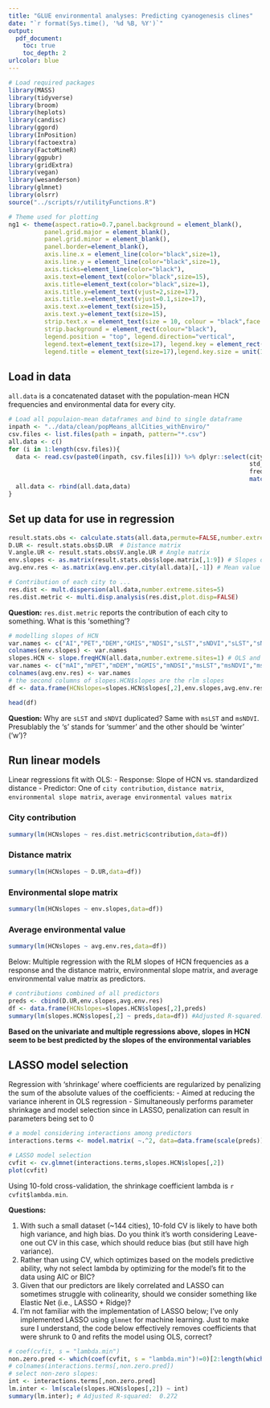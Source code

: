 ```yaml
---
title: "GLUE environmental analyses: Predicting cyanogenesis clines"
date: "`r format(Sys.time(), '%d %B, %Y')`"
output: 
  pdf_document:
    toc: true
    toc_depth: 2
urlcolor: blue
---
```


```r
# Load required packages
library(MASS)
library(tidyverse)
library(broom)
library(heplots)
library(candisc)
library(ggord)
library(InPosition)
library(factoextra)
library(FactoMineR)
library(ggpubr)
library(gridExtra)
library(vegan)
library(wesanderson)
library(glmnet)
library(olsrr)
source("../scripts/r/utilityFunctions.R")

# Theme used for plotting
ng1 <- theme(aspect.ratio=0.7,panel.background = element_blank(),
          panel.grid.major = element_blank(),
          panel.grid.minor = element_blank(),
          panel.border=element_blank(),
          axis.line.x = element_line(color="black",size=1),
          axis.line.y = element_line(color="black",size=1),
          axis.ticks=element_line(color="black"),
          axis.text=element_text(color="black",size=15),
          axis.title=element_text(color="black",size=1),
          axis.title.y=element_text(vjust=2,size=17),
          axis.title.x=element_text(vjust=0.1,size=17),
          axis.text.x=element_text(size=15),
          axis.text.y=element_text(size=15),
          strip.text.x = element_text(size = 10, colour = "black",face = "bold"),
          strip.background = element_rect(colour="black"),
          legend.position = "top", legend.direction="vertical",
          legend.text=element_text(size=17), legend.key = element_rect(fill = "white"),
          legend.title = element_text(size=17),legend.key.size = unit(1.0, "cm"))
```

## Load in data

`all.data` is a concatenated dataset with the population-mean HCN frequencies and environmental data for every city. 
  
```r
# Load all populaion-mean dataframes and bind to single dataframe
inpath <- "../data/clean/popMeans_allCities_withEnviro/"
csv.files <- list.files(path = inpath, pattern="*.csv")
all.data <- c()
for (i in 1:length(csv.files)){
  data <- read.csv(paste0(inpath, csv.files[i])) %>% dplyr::select(city, 
                                                                   std_distance, 
                                                                   freqHCN, 
                                                                   matches("*Mean$"))
  all.data <- rbind(all.data,data)
}
```

## Set up data for use in regression

```r
result.stats.obs <- calculate.stats(all.data,permute=FALSE,number.extreme.sites=2)
D.UR <- result.stats.obs$D.UR  # Distance matrix
V.angle.UR <- result.stats.obs$V.angle.UR # Angle matrix
env.slopes <- as.matrix(result.stats.obs$slope.matrix[,1:9]) # Slopes of each environmental variable from robust regression
avg.env.res <- as.matrix(avg.env.per.city(all.data)[,-1]) # Mean value of environmental values by city

# Contribution of each city to ...
res.dist <- mult.dispersion(all.data,number.extreme.sites=5)
res.dist.metric <- multi.disp.analysis(res.dist,plot.disp=FALSE)
```

**Question:** `res.dist.metric` reports the contribution of each city to something. What is this 'something'?

```r
# modelling slopes of HCN
var.names <- c("AI","PET","DEM","GMIS","NDSI","sLST","sNDVI","sLST","sNDVI")
colnames(env.slopes) <- var.names
slopes.HCN <- slope.freqHCN(all.data,number.extreme.sites=1) # OLS and RLM slopes for HCN against distance for each city
var.names <- c("mAI","mPET","mDEM","mGMIS","mNDSI","msLST","msNDVI","msLST","msNDVI")
colnames(avg.env.res) <- var.names
# the second columns of slopes.HCN$slopes are the rlm slopes
df <- data.frame(HCNslopes=slopes.HCN$slopes[,2],env.slopes,avg.env.res)
```

```r
head(df)
```

**Question:** Why are `sLST` and `sNDVI` duplicated? Same with `msLST` and `msNDVI`. Presublably the 's' stands for 'summer' and the other should be 'winter' ('w')?

## Run linear models

Linear regressions fit with OLS:
  - Response: Slope of HCN vs. standardized distance
  - Predictor: One of `city contribution`, `distance matrix`, `environmental slope matrix`, `average environmental values matrix`

### City contribution

```r
summary(lm(HCNslopes ~ res.dist.metric$contribution,data=df))
```

### Distance matrix

```r
summary(lm(HCNslopes ~ D.UR,data=df)) 
```

### Environmental slope matrix

```r
summary(lm(HCNslopes ~ env.slopes,data=df)) 
```

### Average environmental value

```r
summary(lm(HCNslopes ~ avg.env.res,data=df)) 
```

Below: Multiple regression with the RLM slopes of HCN frequencies as a response and the distance matrix, environmental slope matrix, and average environmental value matrix as predictors.

```r
# contributions combined of all predictors
preds <- cbind(D.UR,env.slopes,avg.env.res)
df <- data.frame(HCNslopes=slopes.HCN$slopes[,2],preds) 
summary(lm(slopes.HCN$slopes[,2] ~ preds,data=df)) #Adjusted R-squared:  0.08356; p-value: 0.04706
```

**Based on the univariate and multiple regressions above, slopes in HCN seem to be best predicted by the slopes of the environmental variables**

## LASSO model selection

Regression with 'shrinkage' where coefficients are regularized by penalizing the sum of the absolute values of the coefficients:
  - Aimed at reducing the variance inherent in OLS regression
  - Simultaneously performs parameter shrinkage and model selection since in LASSO, penalization can result in parameters being set to 0

```r
# a model considering interactions among predictors
interactions.terms <- model.matrix( ~.^2, data=data.frame(scale(preds)))[,-1] # remove intercept
```

```r
# LASSO model selection
cvfit <- cv.glmnet(interactions.terms,slopes.HCN$slopes[,2])
plot(cvfit)
```

Using 10-fold cross-validation, the shrinkage coefficient lambda is `r cvfit$lambda.min`. 

**Questions:** 

  1. With such a small dataset (~144 cities), 10-fold CV is likely to have both high variance, and high bias. Do you think it's worth considering Leave-one out CV in this case, which should reduce bias (but still have high variance).
  2. Rather than using CV, which optimizes based on the models predictive ability, why not select lambda by optimizing for the model's fit to the data using AIC or BIC?
  3. Given that our predictors are likely correlated and LASSO can sometimes struggle with colinearity, should we consider something like Elastic Net (i.e., LASSO + Ridge)? 
  4. I'm not familiar with the implementation of LASSO below; I've only implemented LASSO using `glmnet` for machine learning. Just to make sure I understand, the code below effectively removes coefficients that were shrunk to 0 and refits the model using OLS, correct? 

```r
# coef(cvfit, s = "lambda.min")
non.zero.pred <- which(coef(cvfit, s = "lambda.min")!=0)[2:length(which(coef(cvfit, s = "lambda.min")!=0))]-1
# colnames(interactions.terms[,non.zero.pred])
# select non-zero slopes:
int <- interactions.terms[,non.zero.pred]
lm.inter <- lm(scale(slopes.HCN$slopes[,2]) ~ int)
summary(lm.inter); # Adjusted R-squared:  0.272
```

